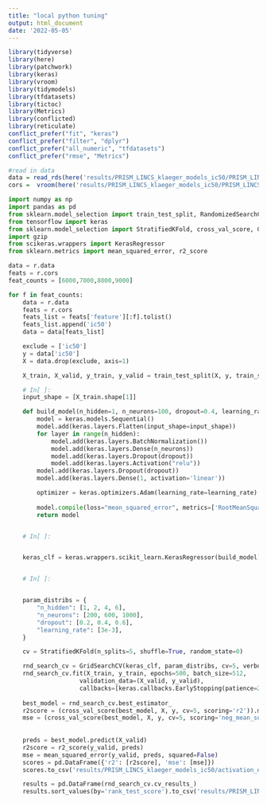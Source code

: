 ```yaml
---
title: "local python tuning"
output: html_document
date: '2022-05-05'
---
```


```r
library(tidyverse)
library(here)
library(patchwork)
library(keras)
library(vroom)
library(tidymodels)
library(tfdatasets)
library(tictoc)
library(Metrics)
library(conflicted)
library(reticulate)
conflict_prefer("fit", "keras")
conflict_prefer("filter", "dplyr")
conflict_prefer("all_numeric", "tfdatasets")
conflict_prefer("rmse", "Metrics")
```

```r
#read in data
data = read_rds(here('results/PRISM_LINCS_klaeger_models_ic50/PRISM_LINCS_klaeger_data_for_ml_10000feat_ic50.rds.gz'))
cors =  vroom(here('results/PRISM_LINCS_klaeger_models_ic50/PRISM_LINCS_klaeger_data_feature_correlations_ic50.csv'))

```

```python
import numpy as np
import pandas as pd
from sklearn.model_selection import train_test_split, RandomizedSearchCV
from tensorflow import keras
from sklearn.model_selection import StratifiedKFold, cross_val_score, GridSearchCV
import gzip
from scikeras.wrappers import KerasRegressor
from sklearn.metrics import mean_squared_error, r2_score
```

```python
data = r.data
feats = r.cors
feat_counts = [6000,7000,8000,9000]

for f in feat_counts:
    data = r.data
    feats = r.cors
    feats_list = feats['feature'][:f].tolist()
    feats_list.append('ic50')
    data = data[feats_list]

    exclude = ['ic50']
    y = data['ic50']
    X = data.drop(exclude, axis=1)

    X_train, X_valid, y_train, y_valid = train_test_split(X, y, train_size=0.8, test_size=0.2, random_state=0)

    # In[ ]:
    input_shape = [X_train.shape[1]]

    def build_model(n_hidden=1, n_neurons=100, dropout=0.4, learning_rate=3e-3):
        model = keras.models.Sequential()
        model.add(keras.layers.Flatten(input_shape=input_shape))
        for layer in range(n_hidden):
            model.add(keras.layers.BatchNormalization())
            model.add(keras.layers.Dense(n_neurons))
            model.add(keras.layers.Dropout(dropout))
            model.add(keras.layers.Activation("relu"))
        model.add(keras.layers.Dropout(dropout))
        model.add(keras.layers.Dense(1, activation='linear'))

        optimizer = keras.optimizers.Adam(learning_rate=learning_rate)
        
        model.compile(loss="mean_squared_error", metrics=['RootMeanSquaredError'], optimizer=optimizer)
        return model


    # In[ ]:


    keras_clf = keras.wrappers.scikit_learn.KerasRegressor(build_model)


    # In[ ]:


    param_distribs = {
        "n_hidden": [1, 2, 4, 6],
        "n_neurons": [200, 600, 1000],
        "dropout": [0.2, 0.4, 0.6],
        "learning_rate": [3e-3],
    }

    cv = StratifiedKFold(n_splits=5, shuffle=True, random_state=0)

    rnd_search_cv = GridSearchCV(keras_clf, param_distribs, cv=5, verbose=1, scoring='r2', refit=True)
    rnd_search_cv.fit(X_train, y_train, epochs=500, batch_size=512,
                    validation_data=(X_valid, y_valid),
                    callbacks=[keras.callbacks.EarlyStopping(patience=20, min_delta=1e-5, restore_best_weights=True)])
    
    best_model = rnd_search_cv.best_estimator_
    r2score = (cross_val_score(best_model, X, y, cv=5, scoring='r2')).mean()
    mse = (cross_val_score(best_model, X, y, cv=5, scoring='neg_mean_squared_error')).mean()
    
    
    preds = best_model.predict(X_valid)
    r2score = r2_score(y_valid, preds)
    mse = mean_squared_error(y_valid, preds, squared=False)
    scores = pd.DataFrame({'r2': [r2score], 'mse': [mse]})
    scores.to_csv('results/PRISM_LINCS_klaeger_models_ic50/activation_expression/regression/keras/scores/hps_keras_' + str(f) + '.csv', index=False)

    results = pd.DataFrame(rnd_search_cv.cv_results_)
    results.sort_values(by='rank_test_score').to_csv('results/PRISM_LINCS_klaeger_models_ic50/activation_expression/regression/keras/results/hps_keras_' + str(f) + '.csv')

```

